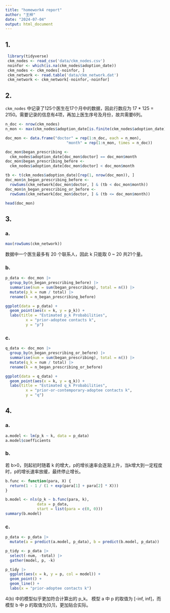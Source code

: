 ```yaml
---
title: "homework4 report"
author: "王梓"
date: "2024-07-04"
output: html_document
---
```


## 1.
```r
 library(tidyverse)
 ckm_nodes <- read_csv('data/ckm_nodes.csv')
 noinfor <- which(is.na(ckm_nodes$adoption_date))
 ckm_nodes <- ckm_nodes[-noinfor, ]
 ckm_network <- read.table('data/ckm_network.dat')
 ckm_network <- ckm_network[-noinfor,-noinfor]
```

## 2.
```ckm_nodes``` 中记录了125个医生在17个月中的数据，因此行数应为 17 * 125 = 2150。需要记录的信息有4项，再加上医生序号及月份，故共需要6列。

```r
n_doc <- nrow(ckm_nodes)
n_mon <- max(ckm_nodes$adoption_date[is.finite(ckm_nodes$adoption_date)])

doc_mon <- data.frame("doctor" = rep(1:n_doc, each = n_mon),
                           "month" = rep(1:n_mon, times = n_doc))
```

```r
doc_mon$began_prescribing <- 
  ckm_nodes$adoption_date[doc_mon$doctor] == doc_mon$month
doc_mon$began_prescribing_before <- 
  ckm_nodes$adoption_date[doc_mon$doctor] < doc_mon$month

tb <- t(ckm_nodes$adoption_date)[rep(1, nrow(doc_mon)), ]
doc_mon$n_began_prescribing_before <- 
  rowSums(ckm_network[doc_mon$doctor, ] & (tb < doc_mon$month))
doc_mon$n_began_prescribing_or_before <- 
  rowSums(ckm_network[doc_mon$doctor, ] & (tb <= doc_mon$month))

head(doc_mon)
```

## 3.
### a.
```r
max(rowSums(ckm_network))
```
数据中一个医生最多有 20 个联系人，因此 k 只能取 0 ~ 20 共21个量。

### b.
```r
p_data <- doc_mon |> 
  group_by(n_began_prescribing_before) |> 
  summarise(num = sum(began_prescribing), total = n()) |> 
  mutate(p_k = num / total) |> 
  rename(k = n_began_prescribing_before)

ggplot(data = p_data) +
  geom_point(aes(x = k, y = p_k)) +
  labs(title = "Estimated p_k Probabilities",
         x = "prior-adoptee contacts k",
         y = "p")
```

### c.
```r
q_data <- doc_mon |> 
  group_by(n_began_prescribing_or_before) |> 
  summarise(num = sum(began_prescribing), total = n()) |> 
  mutate(q_k = num / total) |> 
  rename(k = n_began_prescribing_or_before)

ggplot(data = q_data) +
  geom_point(aes(x = k, y = q_k)) +
  labs(title = "Estimated q_k Probabilities",
         x = "prior-or-contemporary-adoptee contacts k",
         y = "q")
```
## 4.
### a.
```r
a.model <- lm(p_k ~ k, data = p_data)
a.model$coefficients
```
### b.
若 b>0，则起初时随着 k 的增大，p的增长速率会逐渐上升，当k增大到一定程度时，p的增长速率放缓，最终停止增长。
```r
b.func <- function(para, X) {
  return(1 - 1 / (1 + exp(para[1] + para[2] * X)))
}

b.model <- nls(p_k ~ b.func(para, k), 
              data = p_data, 
              start = list(para = c(0, 0)))
summary(b.model)
```
### c.
```r
p_data <- p_data |> 
  mutate(a = predict(a.model, p_data), b = predict(b.model, p_data))

p_tidy <- p_data |> 
  select(-num, -total) |> 
  gather(model, p, -k)

p_tidy |> 
  ggplot(aes(x = k, y = p, col = model)) + 
  geom_point() +
  geom_line() + 
  labs(x = "prior-adoptee contacts k")
```

4(b) 中的模型似乎更加符合计算出的 p_k。
模型 a 中 p 的取值为 [-inf, inf]，而模型 b 中 p 的取值为[0,1]，更加贴合实际。